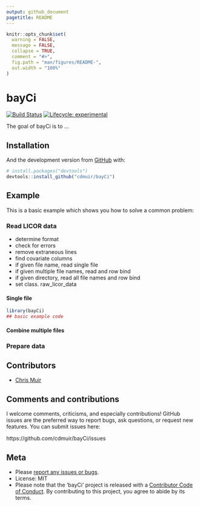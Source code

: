 ```yaml
---
output: github_document
pagetitle: README
---
```


<!-- README.md is generated from README.Rmd. Please edit that file -->

```r
knitr::opts_chunk$set(
  warning = FALSE,
  message = FALSE,
  collapse = TRUE,
  comment = "#>",
  fig.path = "man/figures/README-",
  out.width = "100%"
)
```
# bayCi

<!-- badges: start -->
<!-- [![CRAN status](https://www.r-pkg.org/badges/version/bayCi)](https://cran.r-project.org/package=bayCi) -->
[![Build Status](https://travis-ci.org/cdmuir/bayci.svg?branch=master)](https://travis-ci.org/cdmuir/bayCi)
<!-- [![DOI](https://zenodo.org/badge/DOI/10.5281/zenodo.2808079.svg)](https://doi.org/10.5281/zenodo.2808079) -->
<!-- [![](https://cranlogs.r-pkg.org/badges/bayCi)](https://cran.r-project.org/package=bayCi) -->
[![Lifecycle: experimental](https://img.shields.io/badge/lifecycle-experimental-orange.svg)](https://www.tidyverse.org/lifecycle/#experimental)
<!-- badges: end -->

The goal of bayCi is to ...

## Installation

<!-- You can install the released version of bayCi from [CRAN](https://CRAN.R-project.org) with: -->

<!-- ``` r -->
<!-- install.packages("bayCi") -->
<!-- ``` -->

And the development version from [GitHub](https://github.com/) with:

``` r
# install.packages("devtools")
devtools::install_github("cdmuir/bayCi")
```
## Example

This is a basic example which shows you how to solve a common problem:

### Read LICOR data

- determine format
- check for errors
- remove extraneous lines
- find covariate columns
- if given file name, read single file
- if given multiple file names, read and row bind
- if given directory, read all file names and row bind
- set class. raw_licor_data

#### Single file

```r
library(bayCi)
## basic example code
```

#### Combine multiple files

### Prepare data

## Contributors

* [Chris Muir](https://github.com/cdmuir)

## Comments and contributions

I welcome comments, criticisms, and especially contributions!
GitHub issues are the preferred way to report bugs, ask questions, or request new features.
You can submit issues here:

https://github.com/cdmuir/bayCi/issues

## Meta

* Please [report any issues or bugs](https://github.com/cdmuir/bayCi/issues).
* License: MIT
<!-- * Get citation information for `bayCi` in R doing `citation(package = 'bayCi')` -->
* Please note that the 'bayCi' project is released with a [Contributor Code of Conduct](CODE_OF_CONDUCT.md). By contributing to this project, you agree to abide by its terms.
